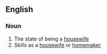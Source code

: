 ==English==

===Noun===
{{infl|en|noun}}

# The state of being a [[housewife]]
# Skills as a [[housewife]] or [[homemaker]]